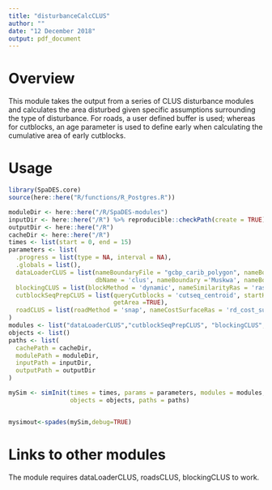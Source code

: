 ```yaml
---
title: "disturbanceCalcCLUS"
author: ""
date: "12 December 2018"
output: pdf_document
---
```


# Overview

This module takes the output from a series of CLUS disturbance modules and calculates the area disturbed given specific assumptions surrounding the type of disturbance. For roads, a user defined buffer is used; whereas for cutblocks, an age parameter is used to define early when calculating the cumulative area of early cutblocks.

# Usage

```r
library(SpaDES.core)
source(here::here("R/functions/R_Postgres.R"))

moduleDir <- here::here("/R/SpaDES-modules")
inputDir <- here::here("/R") %>% reproducible::checkPath(create = TRUE)
outputDir <- here::here("/R")
cacheDir <- here::here("/R")
times <- list(start = 0, end = 15)
parameters <- list(
  .progress = list(type = NA, interval = NA),
  .globals = list(),
  dataLoaderCLUS = list(nameBoundaryFile = "gcbp_carib_polygon", nameBoundaryColumn = "herd_name",
                        dbName = 'clus', nameBoundary ='Muskwa', nameBoundaryGeom = 'geom'),
  blockingCLUS = list(blockMethod = 'dynamic', nameSimilarityRas = 'ras_similar_vri2003', useLandingsArea = TRUE, useSpreadProbRas = TRUE),
  cutblockSeqPrepCLUS = list(queryCutblocks = 'cutseq_centroid', startHarvestYear = 2004, 
                             getArea =TRUE),
  roadCLUS = list(roadMethod = 'snap', nameCostSurfaceRas = 'rd_cost_surface', nameRoads =  'pre_roads_ras')
)
modules <- list("dataLoaderCLUS","cutblockSeqPrepCLUS", "blockingCLUS", "roadCLUS", "disturbanceCalcCLUS")
objects <- list()
paths <- list(
  cachePath = cacheDir,
  modulePath = moduleDir,
  inputPath = inputDir,
  outputPath = outputDir
)

mySim <- simInit(times = times, params = parameters, modules = modules,
                 objects = objects, paths = paths)


mysimout<-spades(mySim,debug=TRUE) 
```


# Links to other modules

The module requires dataLoaderCLUS, roadsCLUS, blockingCLUS to work.

